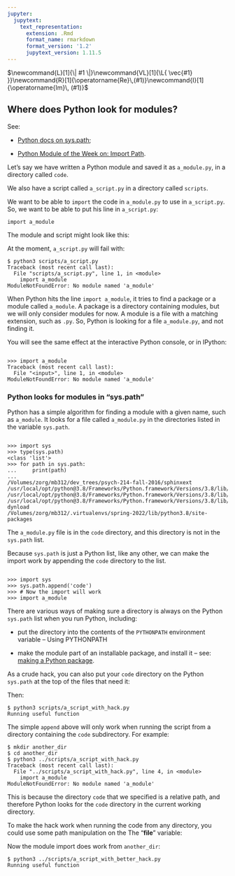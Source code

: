 ```yaml
---
jupyter:
  jupytext:
    text_representation:
      extension: .Rmd
      format_name: rmarkdown
      format_version: '1.2'
      jupytext_version: 1.11.5
---
```


$\newcommand{L}[1]{\| #1 \|}\newcommand{VL}[1]{\L{ \vec{#1} }}\newcommand{R}[1]{\operatorname{Re}\,(#1)}\newcommand{I}[1]{\operatorname{Im}\, (#1)}$

## Where does Python look for modules?

See:

* [Python docs on sys.path](https://docs.python.org/3.5/library/sys.html#sys.path);

* [Python Module of the Week on: Import Path](https://pymotw.com/3/sys/imports.html#import-path).

Let’s say we have written a Python module and saved it as `a_module.py`, in
a directory called `code`.

We also have a script called `a_script.py` in a directory called
`scripts`.

We want to be able to `import` the code in `a_module.py` to use in
`a_script.py`.  So, we want to be able to put his line in
`a_script.py`:

```
import a_module
```

The module and script might look like this:

<!-- $ rm -rf code scripts another_dir
$ mkdir code scripts
 -->
At the moment, `a_script.py` will fail with:

```
$ python3 scripts/a_script.py
Traceback (most recent call last):
  File "scripts/a_script.py", line 1, in <module>
    import a_module
ModuleNotFoundError: No module named 'a_module'
```

When Python hits the line `import a_module`, it tries to find a package or a
module called `a_module`.  A package is a directory containing modules, but
we will only consider modules for now.  A module is a file with a matching
extension, such as `.py`.  So, Python is looking for a file `a_module.py`,
and not finding it.

You will see the same effect at the interactive Python console, or in
IPython:

```

>>> import a_module
Traceback (most recent call last):
  File "<input>", line 1, in <module>
ModuleNotFoundError: No module named 'a_module'
```

### Python looks for modules in “sys.path”

Python has a simple algorithm for finding a module with a given name, such as
`a_module`.  It looks for a file called `a_module.py` in the directories
listed in the variable `sys.path`.

```

>>> import sys
>>> type(sys.path)
<class 'list'>
>>> for path in sys.path:
...     print(path)
... 
/Volumes/zorg/mb312/dev_trees/psych-214-fall-2016/sphinxext
/usr/local/opt/python@3.8/Frameworks/Python.framework/Versions/3.8/lib/python38.zip
/usr/local/opt/python@3.8/Frameworks/Python.framework/Versions/3.8/lib/python3.8
/usr/local/opt/python@3.8/Frameworks/Python.framework/Versions/3.8/lib/python3.8/lib-dynload
/Volumes/zorg/mb312/.virtualenvs/spring-2022/lib/python3.8/site-packages
```

The `a_module.py` file is in the `code` directory, and this directory is
not in the `sys.path` list.

Because `sys.path` is just a Python list, like any other, we can make the
import work by appending the `code` directory to the list.

```

>>> import sys
>>> sys.path.append('code')
>>> # Now the import will work
>>> import a_module
```

There are various ways of making sure a directory is always on the Python
`sys.path` list when you run Python, including:

* put the directory into the contents of the `PYTHONPATH` environment
  variable – Using PYTHONPATH

* make the module part of an installable package, and install it – see:
  [making a Python package](https://packaging.python.org/distributing).

As a crude hack, you can also put your `code` directory on the Python
`sys.path` at the top of the files that need it:

Then:

```
$ python3 scripts/a_script_with_hack.py
Running useful function
```

The simple `append` above will only work when running the script from a
directory containing the `code` subdirectory.  For example:

```
$ mkdir another_dir
$ cd another_dir
$ python3 ../scripts/a_script_with_hack.py
Traceback (most recent call last):
  File "../scripts/a_script_with_hack.py", line 4, in <module>
    import a_module
ModuleNotFoundError: No module named 'a_module'
```

This is because the directory `code` that we specified is a relative path,
and therefore Python looks for the `code` directory in the current working
directory.

To make the hack work when running the code from any directory, you could use
some path manipulation on the The “__file__” variable:

Now the module import does work from `another_dir`:

```
$ python3 ../scripts/a_script_with_better_hack.py
Running useful function
```

<!-- vim:ft=rst -->
<!-- Course -->
<!-- BIC -->
<!-- Python distributions -->
<!-- Version control -->
<!-- Editors -->
<!-- Python and common libraries -->
<!-- IPython -->
<!-- Virtualenv and helpers -->
<!-- Pypi and packaging -->
<!-- Mac development -->
<!-- Windows development -->
<!-- Nipy and friends -->
<!-- FMRI datasets -->
<!-- Languages -->
<!-- Imaging software -->
<!-- Installation -->
<!-- Tutorials -->
<!-- MB tutorials -->
<!-- Ideas -->
<!-- Psych-214 -->
<!-- People -->
<!-- Licenses -->
<!-- Neuroimaging stuff -->
<!-- OpenFMRI projects -->
<!-- Unix -->
<!-- Substitutions -->
